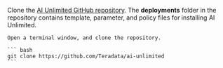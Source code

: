 

Clone the [AI Unlimited GitHub repository](https://github.com/Teradata/ai-unlimited). The **deployments** folder in the repository contains template, parameter, and policy files for installing AI Unlimited. 

	Open a terminal window, and clone the repository. 

    ``` bash
    git clone https://github.com/Teradata/ai-unlimited
    ```




